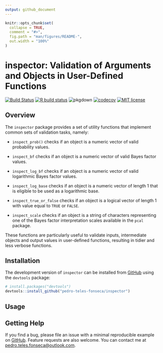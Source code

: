 ```yaml
---
output: github_document
---
```


<!-- README.md is generated from README.Rmd. Please edit that file -->

```r
knitr::opts_chunk$set(
  collapse = TRUE,
  comment = "#>",
  fig.path = "man/figures/README-",
  out.width = "100%"
)
```

# inspector: Validation of Arguments and Objects in User-Defined Functions

<!-- badges: start -->
[![Build Status](https://travis-ci.com/pedro-teles-fonseca/inspector.svg?branch=master)](https://travis-ci.com/pedro-teles-fonseca/inspector)
[![R build status](https://github.com/pedro-teles-fonseca/inpsect/workflows/R-CMD-check/badge.svg)](https://github.com/pedro-teles-fonseca/inpsect/actions)
![pkgdown](https://github.com/pedro-teles-fonseca/inspector/workflows/pkgdown/badge.svg)
[![codecov](https://codecov.io/gh/pedro-teles-fonseca/inspector/branch/master/graph/badge.svg?)](https://codecov.io/gh/pedro-teles-fonseca/inspector)
[![MIT license](https://img.shields.io/badge/License-MIT-brightgreen.svg)](https://lbesson.mit-license.org/)
<!-- badges: end -->

## Overview

The `inspector` package provides a set of utility functions that implement common sets of validation tasks, namely:

  - `inspect_prob()` checks if an object is a numeric vector of valid probability values.

  - `inspect_bf` checks if an object is a numeric vector of valid Bayes factor values.

  - `inspect_log_bf` checks if an object is a numeric vector of valid logarithmic Bayes factor values. 

  - `inspect_log_base` checks if an object is a numeric vector of length 1 that is eligible to be used as a logarithmic base.
  
  - `inspect_true_or_false` checks if an object is a logical vector of length 1 with value equal to `TRUE` or `FALSE`. 

  -  `inspect_scale` checks if an object is a string of characters representing one of the Bayes factor interpretation scales available in the `pcal` package. 
  
These functions are particularly useful to validate inputs, intermediate objects and output values in user-defined functions, resulting in tidier and less verbose functions.
  
## Installation

The development version of `inspector` can be installed from
[GitHub](https://github.com/) using the `devtools` package:

``` r
# install.packages("devtools")
devtools::install_github("pedro-teles-fonseca/inspector")
```

## Usage


## Getting Help

If you find a bug, please file an issue with a minimal reproducible
example on [GitHub](https://github.com/pedro-teles-fonseca/inspector).
Feature requests are also welcome. You can contact me at
<pedro.teles.fonseca@outlook.com>.


